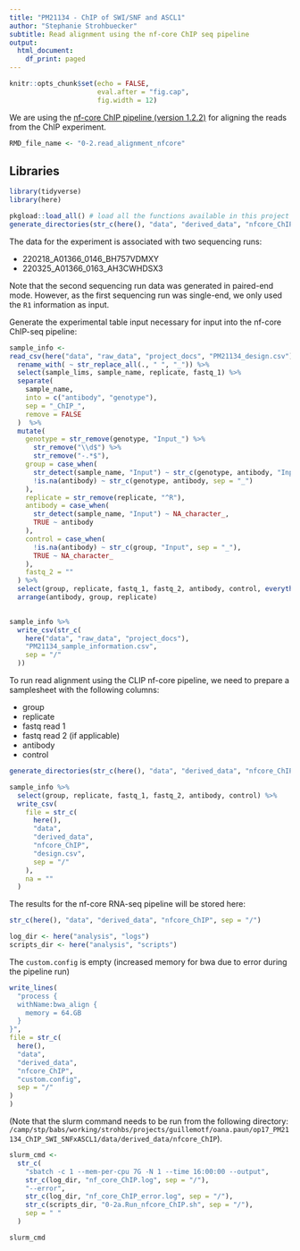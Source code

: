 ```yaml
---
title: "PM21134 - ChIP of SWI/SNF and ASCL1"
author: "Stephanie Strohbuecker"
subtitle: Read alignment using the nf-core ChIP seq pipeline
output:
  html_document:
    df_print: paged
---
```



```r
knitr::opts_chunk$set(echo = FALSE,
                      eval.after = "fig.cap",
                      fig.width = 12)
```

We are using the [nf-core ChIP pipeline (version 1.2.2)](https://nf-co.re/chipseq/1.2.2) for aligning the reads from the ChIP experiment.


```r
RMD_file_name <- "0-2.read_alignment_nfcore"
```

## Libraries

```r
library(tidyverse)
library(here)
```

```r
pkgload::load_all() # load all the functions available in this project
generate_directories(str_c(here(), "data", "derived_data", "nfcore_ChIP_quantification", sep = "/"))
```
The data for the experiment is associated with two sequencing runs:

* 220218_A01366_0146_BH757VDMXY
* 220325_A01366_0163_AH3CWHDSX3

Note that the second sequencing run data was generated in paired-end mode. However, as the first sequencing run was single-end, we only used the `R1` information as input.

Generate the experimental table input necessary for input into the nf-core ChIP-seq pipeline:
```r
sample_info <-
read_csv(here("data", "raw_data", "project_docs", "PM21134_design.csv")) %>%
  rename_with( ~ str_replace_all(., " ", "_")) %>%
  select(sample_lims, sample_name, replicate, fastq_1) %>%
  separate(
    sample_name,
    into = c("antibody", "genotype"),
    sep = "_ChIP_",
    remove = FALSE
  )  %>%
  mutate(
    genotype = str_remove(genotype, "Input_") %>%
      str_remove("\\d$") %>%
      str_remove("-.*$"),
    group = case_when(
      str_detect(sample_name, "Input") ~ str_c(genotype, antibody, "Input", sep = "_"),
      !is.na(antibody) ~ str_c(genotype, antibody, sep = "_")
    ),
    replicate = str_remove(replicate, "^R"),
    antibody = case_when(
      str_detect(sample_name, "Input") ~ NA_character_,
      TRUE ~ antibody
    ),
    control = case_when(
      !is.na(antibody) ~ str_c(group, "Input", sep = "_"),
      TRUE ~ NA_character_
    ),
    fastq_2 = ""
  ) %>%
  select(group, replicate, fastq_1, fastq_2, antibody, control, everything()) %>% 
  arrange(antibody, group, replicate)
  
```




```r
sample_info %>%
  write_csv(str_c(
    here("data", "raw_data", "project_docs"),
    "PM21134_sample_information.csv",
    sep = "/"
  ))
```



To run read alignment using the CLIP nf-core pipeline, we need to prepare a samplesheet with the following columns:

* group
* replicate
* fastq read 1
* fastq read 2 (if applicable)
* antibody
* control

```r
generate_directories(str_c(here(), "data", "derived_data", "nfcore_ChIP", sep = "/"))
```


```r
sample_info %>%
  select(group, replicate, fastq_1, fastq_2, antibody, control) %>%
  write_csv(
    file = str_c(
      here(),
      "data",
      "derived_data",
      "nfcore_ChIP",
      "design.csv",
      sep = "/"
    ),
    na = ""
  )
```

The results for the nf-core RNA-seq pipeline will be stored here:
```r
str_c(here(), "data", "derived_data", "nfcore_ChIP", sep = "/")
```

  
```r
log_dir <- here("analysis", "logs")
scripts_dir <- here("analysis", "scripts")
```


The `custom.config` is empty (increased memory for bwa due to error during the pipeline run)
```r
write_lines(
  "process {
  withName:bwa_align {
    memory = 64.GB
  }
}",
file = str_c(
  here(),
  "data",
  "derived_data",
  "nfcore_ChIP",
  "custom.config",
  sep = "/"
)
)
```

(Note that the slurm command needs to be run from the following directory: `/camp/stp/babs/working/strohbs/projects/guillemotf/oana.paun/op17_PM21134_ChIP_SWI_SNFxASCL1/data/derived_data/nfcore_ChIP`).
```r
slurm_cmd <-
  str_c(
    "sbatch -c 1 --mem-per-cpu 7G -N 1 --time 16:00:00 --output",
    str_c(log_dir, "nf_core_ChIP.log", sep = "/"),
    "--error",
    str_c(log_dir, "nf_core_ChIP_error.log", sep = "/"),
    str_c(scripts_dir, "0-2a.Run_nfcore_ChIP.sh", sep = "/"),
    sep = " "
  ) 

slurm_cmd
```
